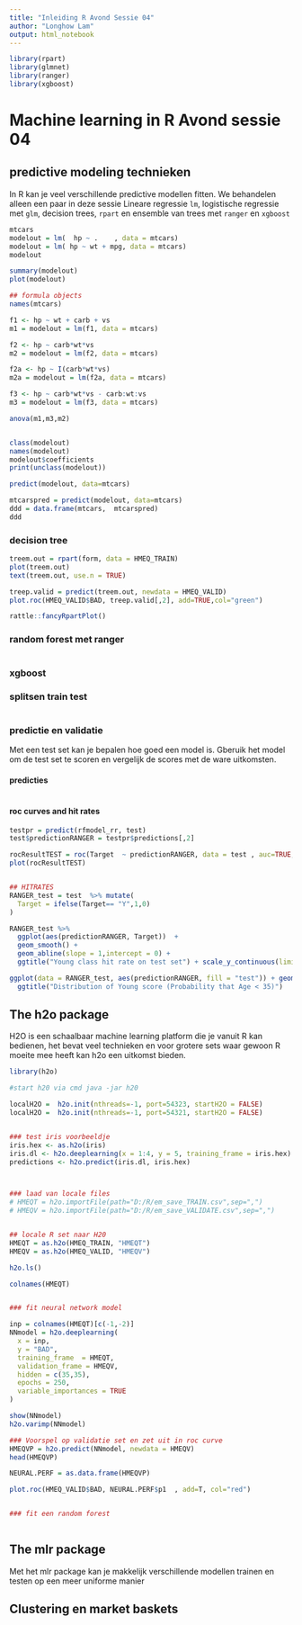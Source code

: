 ```yaml
---
title: "Inleiding R Avond Sessie 04"
author: "Longhow Lam"
output: html_notebook
---
```


```r
library(rpart)
library(glmnet)
library(ranger)
library(xgboost)
```


# Machine learning in R Avond sessie 04

## predictive modeling technieken

In R kan je veel verschillende predictive modellen fitten. We behandelen alleen een paar in deze sessie 
Lineare regressie `lm`, logistische regressie met `glm`, decision trees, `rpart` en ensemble van trees met  `ranger` en  `xgboost`

```r
mtcars
modelout = lm(  hp ~ .    , data = mtcars)
modelout = lm( hp ~ wt + mpg, data = mtcars) 
modelout

summary(modelout)
plot(modelout)

## formula objects
names(mtcars)

f1 <- hp ~ wt + carb + vs
m1 = modelout = lm(f1, data = mtcars)

f2 <- hp ~ carb*wt*vs
m2 = modelout = lm(f2, data = mtcars)

f2a <- hp ~ I(carb*wt*vs)
m2a = modelout = lm(f2a, data = mtcars)

f3 <- hp ~ carb*wt*vs - carb:wt:vs
m3 = modelout = lm(f3, data = mtcars)

anova(m1,m3,m2)


class(modelout)
names(modelout)
modelout$coefficients
print(unclass(modelout))

predict(modelout, data=mtcars)

mtcarspred = predict(modelout, data=mtcars)
ddd = data.frame(mtcars,  mtcarspred)
ddd

```




### decision tree
```r
treem.out = rpart(form, data = HMEQ_TRAIN)
plot(treem.out)
text(treem.out, use.n = TRUE)

treep.valid = predict(treem.out, newdata = HMEQ_VALID)
plot.roc(HMEQ_VALID$BAD, treep.valid[,2], add=TRUE,col="green")

rattle::fancyRpartPlot()


```


### random forest met ranger

```r


```

### xgboost

### splitsen  train test

```r

```

### predictie en validatie

Met een test set kan je bepalen hoe goed een model is. Gberuik het model om de test set te scoren en vergelijk de scores met de ware uitkomsten.

#### predicties

```r

```

#### roc curves and hit rates

````r

testpr = predict(rfmodel_rr, test)
test$predictionRANGER = testpr$predictions[,2]

rocResultTEST = roc(Target  ~ predictionRANGER, data = test , auc=TRUE, ci =TRUE)
plot(rocResultTEST)


## HITRATES 
RANGER_test = test  %>% mutate(
  Target = ifelse(Target== "Y",1,0)
)

RANGER_test %>% 
  ggplot(aes(predictionRANGER, Target))  +
  geom_smooth() +
  geom_abline(slope = 1,intercept = 0) +
  ggtitle("Young class hit rate on test set") + scale_y_continuous(limits=c(0,1))

ggplot(data = RANGER_test, aes(predictionRANGER, fill = "test")) + geom_density(color='black') +
  ggtitle("Distribution of Young score (Probability that Age < 35)")

````





## The h2o package

H2O is een schaalbaar machine learning platform die je vanuit R kan bedienen, het bevat veel technieken en voor grotere sets waar gewoon R moeite mee heeft kan h2o een uitkomst bieden.

```r
library(h2o)

#start h20 via cmd java -jar h20

localH2O =  h2o.init(nthreads=-1, port=54323, startH2O = FALSE)
localH2O =  h2o.init(nthreads=-1, port=54321, startH2O = FALSE)


### test iris voorbeeldje
iris.hex <- as.h2o(iris)
iris.dl <- h2o.deeplearning(x = 1:4, y = 5, training_frame = iris.hex)
predictions <- h2o.predict(iris.dl, iris.hex)



### laad van locale files
# HMEQT = h2o.importFile(path="D:/R/em_save_TRAIN.csv",sep=",")
# HMEQV = h2o.importFile(path="D:/R/em_save_VALIDATE.csv",sep=",")


## locale R set naar H20
HMEQT = as.h2o(HMEQ_TRAIN, "HMEQT")
HMEQV = as.h2o(HMEQ_VALID, "HMEQV")

h2o.ls()

colnames(HMEQT)


### fit neural network model

inp = colnames(HMEQT)[c(-1,-2)]
NNmodel = h2o.deeplearning(
  x = inp,
  y = "BAD",
  training_frame  = HMEQT,
  validation_frame = HMEQV,
  hidden = c(35,35),
  epochs = 250,
  variable_importances = TRUE
)

show(NNmodel)
h2o.varimp(NNmodel)

### Voorspel op validatie set en zet uit in roc curve
HMEQVP = h2o.predict(NNmodel, newdata = HMEQV)
head(HMEQVP)

NEURAL.PERF = as.data.frame(HMEQVP)

plot.roc(HMEQ_VALID$BAD, NEURAL.PERF$p1  , add=T, col="red")


### fit een random forest



```



## The mlr package


Met het mlr package kan je makkelijk verschillende modellen trainen en testen op een meer uniforme manier




## Clustering en market baskets
